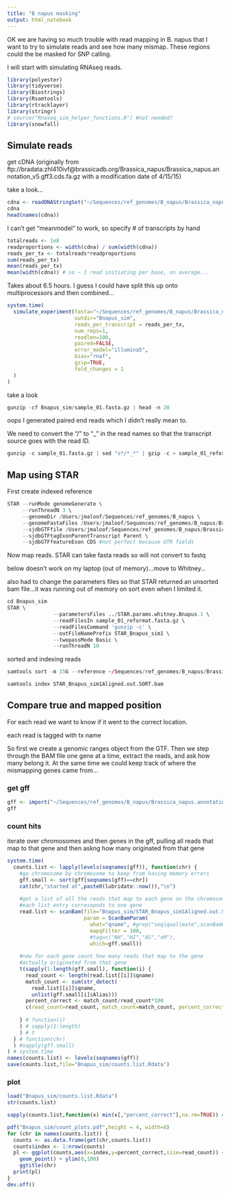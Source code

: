 ```yaml
---
title: "B napus masking"
output: html_notebook
---
```


OK we are having so much trouble with read mapping in B. napus that I want to try to simulate reads and see how many mismap.  These regions could the be masked for SNP calling.

I will start with simulating RNAseq reads.

```r
library(polyester)
library(tidyverse)
library(Biostrings)
library(Rsamtools)
library(rtracklayer)
library(stringr)
# source("Rnaseq_sim_helper_functions.R") #not needed?
library(snowfall)
```

## Simulate reads

get cDNA (originally from ftp://bradata:zhl410ivf@brassicadb.org/Brassica_napus/Brassica_napus.annotation_v5.gff3.cds.fa.gz with a modification date of 4/15/15)

take a look...
```r
cdna <- readDNAStringSet("~/Sequences/ref_genomes/B_napus/Brassica_napus.annotation_v5.gff3.cds.fa.gz")
cdna
head(names(cdna))
```

I can't get "meanmodel" to work, so specify # of transcripts by hand 
```r

totalreads <- 1e8
readproportions <- width(cdna) / sum(width(cdna))
reads_per_tx <- totalreads*readproportions
sum(reads_per_tx)
mean(reads_per_tx)
mean(width(cdna)) # so ~ 1 read initiating per base, on average...
```

Takes about 6.5 hours.  I guess I could have split this up onto multiprocessors and then combined...
```r

system.time(
  simulate_experiment(fasta="~/Sequences/ref_genomes/B_napus/Brassica_napus.annotation_v5.gff3.cds.fa.gz",
                      outdir="Bnapus_sim",
                      reads_per_transcript = reads_per_tx,
                      num_reps=1,
                      readlen=100,
                      paired=FALSE,
                      error_model="illumina5",
                      bias="rnaf",
                      gzip=TRUE,
                      fold_changes = 1
  )
)
```
take a look
```r
gunzip -cf Bnapus_sim/sample_01.fasta.gz | head -n 20
```
oops I generated paired end reads which I didn't really mean to.

We need to convert the "/" to "_" in the read names so that the transcript source goes with the read ID.

```r
gunzip -c sample_01.fasta.gz | sed "s*/*_*" | gzip -c > sample_01_reformat.fasta.gz
```

## Map using STAR

First create indexed reference

```r
STAR --runMode genomeGenerate \
     --runThreadN 3 \
     --genomeDir /Users/jmaloof/Sequences/ref_genomes/B_napus \
     --genomeFastaFiles /Users/jmaloof/Sequences/ref_genomes/B_napus/Brassica_napus_v4.1.chromosomes.fa \
     --sjdbGTFfile /Users/jmaloof/Sequences/ref_genomes/B_napus/Brassica_napus.annotation_v5.gff3 \
     --sjdbGTFtagExonParentTranscript Parent \
     --sjdbGTFfeatureExon CDS #not perfect because UTR fields
```

Now map reads.  STAR can take fasta reads so will not convert to fastq

below doesn't work on my laptop (out of memory)...move to Whitney...

also had to change the parameters files so that STAR returned an unsorted bam file...it was running out of memory on sort even when I limited it.

```r
cd Bnapus_sim
STAR \
               --parametersFiles ../STAR.params.whitney.Bnapus.1 \
               --readFilesIn sample_01_reformat.fasta.gz \
               --readFilesCommand 'gunzip -c' \
               --outFileNamePrefix STAR_Bnapus_sim1 \
               --twopassMode Basic \
               --runThreadN 10
```

sorted and indexing reads
```r
samtools sort -m 15G --reference ~/Sequences/ref_genomes/B_napus/Brassica_napus_v4.1.chromosomes.fa --threads 6 STAR_Bnapus_sim1Aligned.out.bam > STAR_Bnapus_sim1Aligned.out.SORT.bam

samtools index STAR_Bnapus_sim1Aligned.out.SORT.bam
```

## Compare true and mapped position

For each read we want to know if it went to the correct location.

each read is tagged with tx name

So first we create a genomic ranges object from the GTF.
Then we step through the BAM file one gene at a time, extract the reads, and ask how many belong it.  At the same time we could keep track of where the mismapping genes came from...

### get gff
```r
gff <- import("~/Sequences/ref_genomes/B_napus/Brassica_napus.annotation_v5.gff3",feature.type="mRNA")
gff
```

### count hits

iterate over chromosomes and then genes in the gff, pulling all reads that map to that gene and then askng how many originated from that gene

```r
system.time(
  counts.list <- lapply(levels(seqnames(gff)), function(chr) {
    #go chromosome by chromosome to keep from having memory errors
    gff.small <- sort(gff[seqnames(gff)==chr])
    cat(chr,"started at",paste0(lubridate::now()),"\n")
    
    #get a list of all the reads that map to each gene on the chromosome
    #each list entry corresopnds to one gene
    read.list <- scanBam(file="Bnapus_sim/STAR_Bnapus_sim1Aligned.out.SORT.bam",
                         param = ScanBamParam(
                           what="qname", #grep("seq|qual|mate",scanBamWhat(),invert = TRUE,value = TRUE),
                           mapqFilter = 100,
                           #tag=c("NH","HI","AS","nM"),
                           which=gff.small))
    
    #now for each gene count how many reads that map to the gene
    #actually originated from that gene
    t(sapply(1:length(gff.small), function(i) { 
      read_count <- length(read.list[[i]]$qname)
      match_count <- sum(str_detect(
        read.list[[i]]$qname,
        unlist(gff.small[i]$Alias)))
      percent_correct <- match_count/read_count*100
      c(read_count=read_count, match_count=match_count, percent_correct=percent_correct)
      
    } # function(i)
    ) # sapply(1:length)
    ) # t
  } # function(chr)
  ) #sapply(gff.small)
) # system.time
names(counts.list) <- levels(seqnames(gff))
save(counts.list,file="Bnapus_sim/counts.list.Rdata")
```

### plot
```r
load("Bnapus_sim/counts.list.Rdata")
str(counts.list)
```

```r
sapply(counts.list,function(x) min(x[,"percent_correct"],na.rm=TRUE)) #so: worth plotting
```

```r
pdf("Bnapus_sim/count_plots.pdf",height = 4, width=8)
for (chr in names(counts.list)) {
  counts <- as.data.frame(get(chr,counts.list))
  counts$index <- 1:nrow(counts)
  pl <- ggplot(counts,aes(x=index,y=percent_correct,size=read_count)) +
    geom_point() + ylim(0,100)
    ggtitle(chr)
  print(pl)
}
dev.off()
```

```r
```

